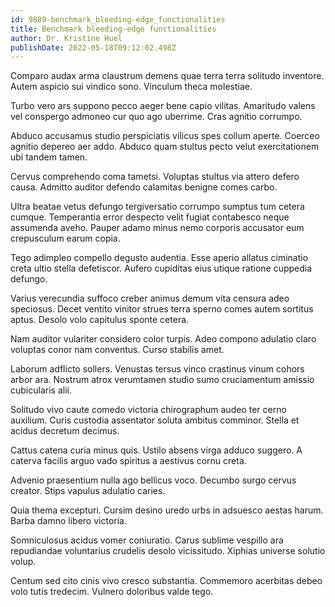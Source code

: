 ```yaml
---
id: 9889-benchmark_bleeding-edge_functionalities
title: Benchmark bleeding-edge functionalities
author: Dr. Kristine Huel
publishDate: 2022-05-18T09:12:02.498Z
---
```


Comparo audax arma claustrum demens quae terra terra solitudo inventore. Autem aspicio sui vindico sono. Vinculum theca molestiae.

Turbo vero ars suppono pecco aeger bene capio vilitas. Amaritudo valens vel conspergo admoneo cur quo ago uberrime. Cras agnitio corrumpo.

Abduco accusamus studio perspiciatis vilicus spes collum aperte. Coerceo agnitio depereo aer addo. Abduco quam stultus pecto velut exercitationem ubi tandem tamen.

Cervus comprehendo coma tametsi. Voluptas stultus via attero defero causa. Admitto auditor defendo calamitas benigne comes carbo.

Ultra beatae vetus defungo tergiversatio corrumpo sumptus tum cetera cumque. Temperantia error despecto velit fugiat contabesco neque assumenda aveho. Pauper adamo minus nemo corporis accusator eum crepusculum earum copia.

Tego adimpleo compello degusto audentia. Esse aperio allatus ciminatio creta ultio stella defetiscor. Aufero cupiditas eius utique ratione cuppedia defungo.

Varius verecundia suffoco creber animus demum vita censura adeo speciosus. Decet ventito vinitor strues terra sperno comes autem sortitus aptus. Desolo volo capitulus sponte cetera.

Nam auditor vulariter considero color turpis. Adeo compono adulatio claro voluptas conor nam conventus. Curso stabilis amet.

Laborum adflicto sollers. Venustas tersus vinco crastinus vinum cohors arbor ara. Nostrum atrox verumtamen studio sumo cruciamentum amissio cubicularis alii.

Solitudo vivo caute comedo victoria chirographum audeo ter cerno auxilium. Curis custodia assentator soluta ambitus comminor. Stella et acidus decretum decimus.

Cattus catena curia minus quis. Ustilo absens virga adduco suggero. A caterva facilis arguo vado spiritus a aestivus cornu creta.

Advenio praesentium nulla ago bellicus voco. Decumbo surgo cervus creator. Stips vapulus adulatio caries.

Quia thema excepturi. Cursim desino uredo urbs in adsuesco aestas harum. Barba damno libero victoria.

Somniculosus acidus vomer coniuratio. Carus sublime vespillo ara repudiandae voluntarius crudelis desolo vicissitudo. Xiphias universe solutio volup.

Centum sed cito cinis vivo cresco substantia. Commemoro acerbitas debeo volo tutis tredecim. Vulnero doloribus valde tego.
